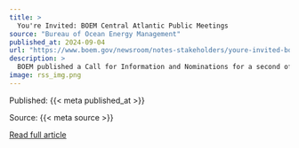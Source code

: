 ```yaml
---
title: >
  You're Invited: BOEM Central Atlantic Public Meetings
source: "Bureau of Ocean Energy Management"
published_at: 2024-09-04
url: "https://www.boem.gov/newsroom/notes-stakeholders/youre-invited-boem-central-atlantic-public-meetings"
description: >
  BOEM published a Call for Information and Nominations for a second offshore wind sale in the Central Atlantic.
image: rss_img.png
---
```



  Published: {{< meta published_at >}}
  

  Source: {{< meta source >}}
  

  [Read full article]({{< meta url >}}){target='blank'}
  

